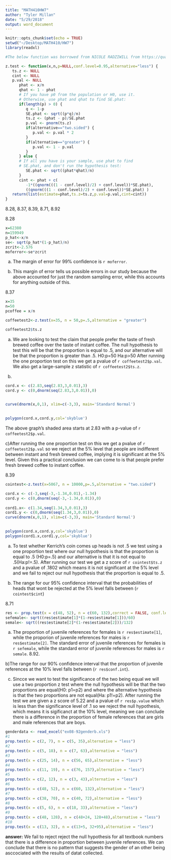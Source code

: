 ```yaml
---
title: "MATH410HW7"
author: "Tyler Millan"
date: "5/29/2018"
output: word_document
---
```


```r
knitr::opts_chunk$set(echo = TRUE)
setwd("~/Desktop/MATH410/HW7")
library(readxl)

#The below function was borrowed from NICOLE RADZIWILL from https://qualityandinnovation.com/2015/03/16/one-proportion-z-test-in-r/

z.test <- function(x,n,p=NULL,conf.level=0.95,alternative="less") {
   ts.z <- NULL
   cint <- NULL
   p.val <- NULL
      phat <- x/n
      qhat <- 1 - phat
      # If you have p0 from the population or H0, use it.
      # Otherwise, use phat and qhat to find SE.phat:
      if(length(p) > 0) { 
         q <- 1-p
         SE.phat <- sqrt((p*q)/n) 
         ts.z <- (phat - p)/SE.phat
         p.val <- pnorm(ts.z)
         if(alternative=="two.sided") {
            p.val <- p.val * 2
         }
         if(alternative=="greater") {
            p.val <- 1 - p.val
         }
      } else {
      # If all you have is your sample, use phat to find
      # SE.phat, and don't run the hypothesis test:
         SE.phat <- sqrt((phat*qhat)/n)
      }
      cint <- phat + c( 
         -1*((qnorm(((1 - conf.level)/2) + conf.level))*SE.phat),
         ((qnorm(((1 - conf.level)/2) + conf.level))*SE.phat) )
   return(list(estimate=phat,ts.z=ts.z,p.val=p.val,cint=cint))
}
```

8.28, 8.37, 8.39, 8.71, 8.92

8.28
```r

x=62380
n=159949
p_hat<-x/n
se<- sqrt(p_hat*(1-p_hat)/n)
zcrit<-2.576
moferror<-se*zcrit

```

a) The margin of error for 99% confidence is `r moferror`.

b) This margin of error tells us possible errors in our study because the above accounted for just the random sampling error, while this accounts for anything outside of this.

8.37
```r
x=35
n=50
pcoffee = x/n

coffeetest2<-z.test(x=35, n = 50,p=.5,alternative = "greater")

coffeetest2$ts.z
```
a)
We are looking to test the claim that people prefer the taste of fresh brewed coffee over the taste of instant coffee.
The null hypothesis to test this will be that the proportion is equal to .5, and our alternative will be that the proportion is greater than .5.
H0:p=50
Ha:p>50
After running the one proportion test on this we get a pvalue of `r coffeetest2$p.val`. We also get a large-sample z statistic of `r coffeetest2$ts.z`.

b)

```r
cord.x <- c(2.83,seq(2.83,3,0.01),3) 
cord.y <- c(0,dnorm(seq(2.83,3,0.01)),0) 
 

curve(dnorm(x,0,1), xlim=c(-3,3), main='Standard Normal') 
 

polygon(cord.x,cord.y,col='skyblue')


```

The above graph's shaded area starts at 2.83 with a p-value of `r coffeetest2$p.val`.

c)After running the one proportion test on this we get a pvalue of `r coffeetest2$p.val` so we reject at the 5% level that people are indifferent between instant and fresh brewed coffee, implying it is significant at the 5% level. Given this a practical conclusion we can come to is that people prefer fresh brewed coffee to instant coffee.

8.39
```r

cointest<-z.test(x=5067, n = 10000,p=.5,alternative = "two.sided")

cord.x <- c(-3,seq(-3,-1.34,0.01),-1.34) 
cord.y <- c(0,dnorm(seq(-3,-1.34,0.01)),0)
 
cord1.x<- c(1.34,seq(1.34,3,0.01),3) 
cord1.y <- c(0,dnorm(seq(1.34,3,0.01)),0)
curve(dnorm(x,0,1), xlim=c(-3,3), main='Standard Normal') 
 

polygon(cord.x,cord.y,col='skyblue')
polygon(cord1.x,cord1.y,col='skyblue')
```
a) To test whether Kerrich's coin comes up heads is not .5 we test using a one proportion test where our null hypothesis is that the proportion is equal to .5 (H0:p=.5) and our alternative is that it is not equal to .5(Ha:p!=.5). After running our test we get a z score of `r cointest$ts.z` and a pvalue of .1802 which means it is not significant at the 5% level and we fail to reject our null hypothesis that the proportion is equal to .5. 

b) The range for our 95% confidence interval that the probabilities of heads that wont be rejected at the 5% level falls between (`r cointest$cint`)

8.71
```r
res <- prop.test(x = c(48, 52), n = c(60, 132),correct = FALSE, conf.level = 0.90)
sefemale<- sqrt((res$estimate[1]*(1-res$estimate[1]))/60)
semale<- sqrt((res$estimate[2]*(1-res$estimate[2]))/132)

```

a) The proportion of juvenile references for females is `r res$estimate[1]`, while the proporion of juvenile references for males is `r res$estimate[2]`. The standard error of juvenile references for females is `r sefemale`, while the standard error of juvenile references for males is `r semale`.
8.92.

b)The range for our 90% confidence interval that the proportion of juvenile references at the 10% level falls between (`r res$conf.int`).

c) Sincce we want to test the significance of the two being equal we will use a two proportion z test where the null hypothesis will be that the two proportions are equal(H0: p1=p2) and where the alternative hypothesis is that the two proportions are not equal(Ha: p1!=p2). After running the test we are given a z score of 5.22 and a pvalue of `r res$p.value` which is less than the significance level of .1 so we reject the null hypothesis, which means it is sigificanct at the 10% level, meaning we can conclude there is a difference in the proportion of female references that are girls and male references that are boys.


```r

genderdata <- read_excel("ex08-92genderb.xls")
#1
prop.test(x = c(2, 7), n = c(5, 35),alternative = "less")
#2
prop.test(x = c(5, 18), n = c(7, 63),alternative = "less")
#3
prop.test(x = c(25, 14), n = c(56, 65),alternative = "less")
#4
prop.test(x = c(11, 19), n = c(76, 157),alternative = "less")
#5
prop.test(x = c(2, 12), n = c(3, 43),alternative = "less")
#6
prop.test(x = c(48, 52), n = c(60, 132),alternative = "less")
#7
prop.test(x = c(38, 70), n = c(40, 72),alternative = "less")
#8
prop.test(x = c(5, 6), n = c(18, 33),alternative = "less")
#9
prop.test(x = c(48, 128), n = c(48+24, 128+48),alternative = "less")
#10
prop.test(x = c(13, 32), n = c(13+5, 32+95),alternative = "less")
```

**answer:** We fail to reject reject the null hypothesis for all textbook numbers that there is a difference in proportion between juvenile references. We can conclude that there is no pattern that suggests the gender of an other being asccociated with the results of datat collected.  